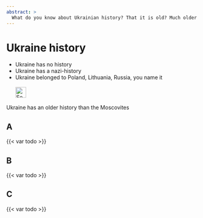 ```yaml
---
abstract: > 
  What do you know about Ukrainian history? That it is old? Much older than Russian history? And much more peaceful?
---
```


# Ukraine history {#sec-ukraine-history}

::: {.callout-caution title="Myth"}
- Ukraine has no history
- Ukraine has a nazi-history
- Ukraine belonged to Poland, Lithuania, Russia, you name it
[<br></br>![Search for topic in EUvsDisinfo](../all_common_img/EUvsDisinfo_400x240.jpg){height=2em}](https://euvsdisinfo.eu/disinformation-cases/?text=(ukraine%7Cukrainian)%20history&sort=relevance)
:::

::: {.callout-tip title="Truth"}
Ukraine has an older history than the Moscovites
:::


## A

{{< var todo >}}

## B

{{< var todo >}}

## C

{{< var todo >}}

[^ukraine-history-1]: Martina Winkler (26. Februar 2022) Vom Nutzen und Nachteil der Geschichte im Krieg … [https://zeitgeschichte-online.de/kommentar/vom-nutzen-und-nachteil-der-geschichte-im-krieg](https://zeitgeschichte-online.de/kommentar/vom-nutzen-und-nachteil-der-geschichte-im-krieg) 

